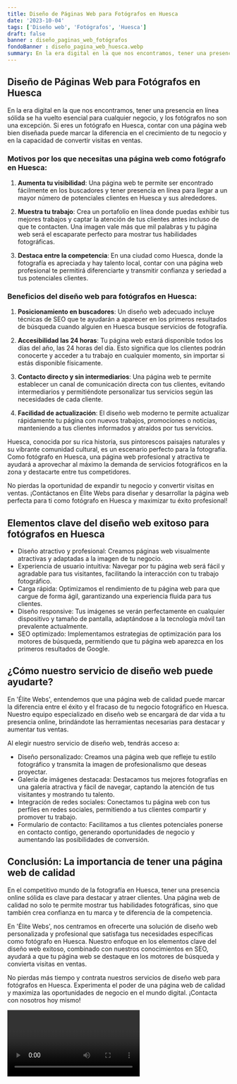 ```yaml
---
title: Diseño de Páginas Web para Fotógrafos en Huesca
date: '2023-10-04'
tags: ['Diseño web', 'Fotógrafos', 'Huesca']
draft: false
banner : diseño_paginas_web_fotógrafos
fondoBanner : diseño_pagina_web_huesca.webp
summary: En la era digital en la que nos encontramos, tener una presencia en línea sólida se ha vuelto esencial para cualquier negocio, y los fotógrafos no son una excepción. Si eres un fotógrafo en Huesca, contar con una página web bien diseñada puede marcar la diferencia en el crecimiento de tu negocio y en la capacidad de convertir visitas en ventas.
---
```


## Diseño de Páginas Web para Fotógrafos en Huesca

En la era digital en la que nos encontramos, tener una presencia en línea sólida se ha vuelto esencial para cualquier negocio, y los fotógrafos no son una excepción. Si eres un fotógrafo en Huesca, contar con una página web bien diseñada puede marcar la diferencia en el crecimiento de tu negocio y en la capacidad de convertir visitas en ventas.

### Motivos por los que necesitas una página web como fotógrafo en Huesca:

1. **Aumenta tu visibilidad**: Una página web te permite ser encontrado fácilmente en los buscadores y tener presencia en línea para llegar a un mayor número de potenciales clientes en Huesca y sus alrededores.

2. **Muestra tu trabajo**: Crea un portafolio en línea donde puedas exhibir tus mejores trabajos y captar la atención de tus clientes antes incluso de que te contacten. Una imagen vale más que mil palabras y tu página web será el escaparate perfecto para mostrar tus habilidades fotográficas.

3. **Destaca entre la competencia**: En una ciudad como Huesca, donde la fotografía es apreciada y hay talento local, contar con una página web profesional te permitirá diferenciarte y transmitir confianza y seriedad a tus potenciales clientes.

### Beneficios del diseño web para fotógrafos en Huesca:

1. **Posicionamiento en buscadores**: Un diseño web adecuado incluye técnicas de SEO que te ayudarán a aparecer en los primeros resultados de búsqueda cuando alguien en Huesca busque servicios de fotografía.

2. **Accesibilidad las 24 horas**: Tu página web estará disponible todos los días del año, las 24 horas del día. Esto significa que los clientes podrán conocerte y acceder a tu trabajo en cualquier momento, sin importar si estás disponible físicamente.

3. **Contacto directo y sin intermediarios**: Una página web te permite establecer un canal de comunicación directa con tus clientes, evitando intermediarios y permitiéndote personalizar tus servicios según las necesidades de cada cliente.

4. **Facilidad de actualización**: El diseño web moderno te permite actualizar rápidamente tu página con nuevos trabajos, promociones o noticias, manteniendo a tus clientes informados y atraídos por tus servicios.

Huesca, conocida por su rica historia, sus pintorescos paisajes naturales y su vibrante comunidad cultural, es un escenario perfecto para la fotografía. Como fotógrafo en Huesca, una página web profesional y atractiva te ayudará a aprovechar al máximo la demanda de servicios fotográficos en la zona y destacarte entre tus competidores.

No pierdas la oportunidad de expandir tu negocio y convertir visitas en ventas. ¡Contáctanos en Élite Webs para diseñar y desarrollar la página web perfecta para ti como fotógrafo en Huesca y maximizar tu éxito profesional!

<GifSeo />

<Cta />

## Elementos clave del diseño web exitoso para fotógrafos en Huesca

- Diseño atractivo y profesional: Creamos páginas web visualmente atractivas y adaptadas a la imagen de tu negocio.
- Experiencia de usuario intuitiva: Navegar por tu página web será fácil y agradable para tus visitantes, facilitando la interacción con tu trabajo fotográfico.
- Carga rápida: Optimizamos el rendimiento de tu página web para que cargue de forma ágil, garantizando una experiencia fluida para tus clientes.
- Diseño responsive: Tus imágenes se verán perfectamente en cualquier dispositivo y tamaño de pantalla, adaptándose a la tecnología móvil tan prevalente actualmente.
- SEO optimizado: Implementamos estrategias de optimización para los motores de búsqueda, permitiendo que tu página web aparezca en los primeros resultados de Google.

## ¿Cómo nuestro servicio de diseño web puede ayudarte?

En 'Élite Webs', entendemos que una página web de calidad puede marcar la diferencia entre el éxito y el fracaso de tu negocio fotográfico en Huesca. Nuestro equipo especializado en diseño web se encargará de dar vida a tu presencia online, brindándote las herramientas necesarias para destacar y aumentar tus ventas.

Al elegir nuestro servicio de diseño web, tendrás acceso a:

- Diseño personalizado: Creamos una página web que refleje tu estilo fotográfico y transmita la imagen de profesionalismo que deseas proyectar.
- Galería de imágenes destacada: Destacamos tus mejores fotografías en una galería atractiva y fácil de navegar, captando la atención de tus visitantes y mostrando tu talento.
- Integración de redes sociales: Conectamos tu página web con tus perfiles en redes sociales, permitiendo a tus clientes compartir y promover tu trabajo.
- Formulario de contacto: Facilitamos a tus clientes potenciales ponerse en contacto contigo, generando oportunidades de negocio y aumentando las posibilidades de conversión.

## Conclusión: La importancia de tener una página web de calidad

En el competitivo mundo de la fotografía en Huesca, tener una presencia online sólida es clave para destacar y atraer clientes. Una página web de calidad no solo te permite mostrar tus habilidades fotográficas, sino que también crea confianza en tu marca y te diferencia de la competencia.

En 'Élite Webs', nos centramos en ofrecerte una solución de diseño web personalizada y profesional que satisfaga tus necesidades específicas como fotógrafo en Huesca. Nuestro enfoque en los elementos clave del diseño web exitoso, combinado con nuestros conocimientos en SEO, ayudará a que tu página web se destaque en los motores de búsqueda y convierta visitas en ventas.

No pierdas más tiempo y contrata nuestros servicios de diseño web para fotógrafos en Huesca. Experimenta el poder de una página web de calidad y maximiza las oportunidades de negocio en el mundo digital. ¡Contacta con nosotros hoy mismo!

<Video />

<CtaBot job='Fotógrafos' city='Huesca'/>

<Gmaps query='Huesca+españa+maps' />